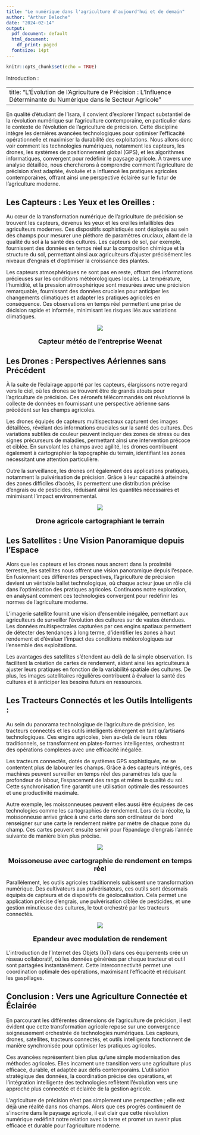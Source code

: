 ```yaml
---
title: "Le numérique dans l'agriculture d'aujourd'hui et de demain"
author: "Arthur Deloche"
date: "2024-02-14"
output:
  pdf_document: default
  html_document:
    df_print: paged
  fontsize: 14pt
---
```


```r
knitr::opts_chunk$set(echo = TRUE)
```

Introduction :

---
title: "L'Évolution de l'Agriculture de Précision : L'Influence Déterminante du Numérique dans le Secteur Agricole"
---

En qualité d'étudiant de l’Isara, il convient d'explorer l'impact substantiel de la révolution numérique sur l'agriculture contemporaine, en particulier dans le contexte de l'évolution de l'agriculture de précision. Cette discipline intègre les dernières avancées technologiques pour optimiser l'efficacité opérationnelle et maximiser la durabilité des exploitations. Nous allons donc voir comment les technologies numériques, notamment les capteurs, les drones, les systèmes de positionnement global (GPS), et les algorithmes informatiques, convergent pour redéfinir le paysage agricole. À travers une analyse détaillée, nous chercherons à comprendre comment l'agriculture de précision s'est adaptée, évoluée et a influencé les pratiques agricoles contemporaines, offrant ainsi une perspective éclairée sur le futur de l'agriculture moderne.

## Les Capteurs : Les Yeux et les Oreilles :

Au cœur de la transformation numérique de l'agriculture de précision se trouvent les capteurs, devenus les yeux et les oreilles infaillibles des agriculteurs modernes. Ces dispositifs sophistiqués sont déployés au sein des champs pour mesurer une pléthore de paramètres cruciaux, allant de la qualité du sol à la santé des cultures. Les capteurs de sol, par exemple, fournissent des données en temps réel sur la composition chimique et la structure du sol, permettant ainsi aux agriculteurs d'ajuster précisément les niveaux d'engrais et d'optimiser la croissance des plantes.

Les capteurs atmosphériques ne sont pas en reste, offrant des informations précieuses sur les conditions météorologiques locales. La température, l'humidité, et la pression atmosphérique sont mesurées avec une précision remarquable, fournissant des données cruciales pour anticiper les changements climatiques et adapter les pratiques agricoles en conséquence. Ces observations en temps réel permettent une prise de décision rapide et informée, minimisant les risques liés aux variations climatiques.


<div style="text-align:center">
![](Station-meteo-Weenat.jpg)
<p style="font-size:18px; font-weight:bold;">Capteur météo de l'entreprise Weenat</p>
</div>


## Les Drones : Perspectives Aériennes sans Précédent


À la suite de l'éclairage apporté par les capteurs, élargissons notre regard vers le ciel, où les drones se trouvent être de grands atouts pour l'agriculture de précision. Ces aéronefs télécommandés ont révolutionné la collecte de données en fournissant une perspective aérienne sans précédent sur les champs agricoles.

Les drones équipés de capteurs multispectraux capturent des images détaillées, révélant des informations cruciales sur la santé des cultures. Des variations subtiles de couleur peuvent indiquer des zones de stress ou des signes précurseurs de maladies, permettant ainsi une intervention précoce et ciblée. En survolant les champs avec agilité, les drones contribuent également à cartographier la topographie du terrain, identifiant les zones nécessitant une attention particulière.

Outre la surveillance, les drones ont également des applications pratiques, notamment la pulvérisation de précision. Grâce à leur capacité à atteindre des zones difficiles d'accès, ils permettent une distribution précise d'engrais ou de pesticides, réduisant ainsi les quantités nécessaires et minimisant l'impact environnemental.


<div style="text-align:center">
![](drone.jpg)
<p style="font-size:18px; font-weight:bold;">Drone agricole cartographiant le terrain</p>
</div>


## Les Satellites : Une Vision Panoramique depuis l'Espace


Alors que les capteurs et les drones nous ancrent dans la proximité terrestre, les satellites nous offrent une vision panoramique depuis l'espace. En fusionnant ces différentes perspectives, l'agriculture de précision devient un véritable ballet technologique, où chaque acteur joue un rôle clé dans l'optimisation des pratiques agricoles. Continuons notre exploration, en analysant comment ces technologies convergent pour redéfinir les normes de l'agriculture moderne.

L'imagerie satellite fournit une vision d'ensemble inégalée, permettant aux agriculteurs de surveiller l'évolution des cultures sur de vastes étendues. Les données multispectrales capturées par ces engins spatiaux permettent de détecter des tendances à long terme, d'identifier les zones à haut rendement et d'évaluer l'impact des conditions météorologiques sur l'ensemble des exploitations.

Les avantages des satellites s'étendent au-delà de la simple observation. Ils facilitent la création de cartes de rendement, aidant ainsi les agriculteurs à ajuster leurs pratiques en fonction de la variabilité spatiale des cultures. De plus, les images satellitaires régulières contribuent à évaluer la santé des cultures et à anticiper les besoins futurs en ressources.

## Les Tracteurs Connectés et les Outils Intelligents : 

Au sein du panorama technologique de l'agriculture de précision, les tracteurs connectés et les outils intelligents émergent en tant qu'artisans technologiques. Ces engins agricoles, bien au-delà de leurs rôles traditionnels, se transforment en plates-formes intelligentes, orchestrant des opérations complexes avec une efficacité inégalée.

Les tracteurs connectés, dotés de systèmes GPS sophistiqués, ne se contentent plus de labourer les champs. Grâce à des capteurs intégrés, ces machines peuvent surveiller en temps réel des paramètres tels que la profondeur de labour, l'espacement des rangs et même la qualité du sol. Cette synchronisation fine garantit une utilisation optimale des ressources et une productivité maximale.

Autre exemple, les moissonneuses peuvent elles aussi être équipées de ces technologies comme les cartographies de rendement. Lors de la récolte, la moissonneuse arrive grâce à une carte dans son ordinateur de bord renseigner sur une carte le rendement mètre par mètre de chaque zone du champ. Ces cartes peuvent ensuite servir pour l’épandage d’engrais l’année suivante de manière bien plus précise.


<div style="text-align:center">
![](moissoneuse.jpg)
<p style="font-size:18px; font-weight:bold;">Moissoneuse avec cartographie de rendement en temps réel</p>
</div>


Parallèlement, les outils agricoles traditionnels subissent une transformation numérique. Des cultivateurs aux pulvérisateurs, ces outils sont désormais équipés de capteurs et de dispositifs de géolocalisation. Cela permet une application précise d'engrais, une pulvérisation ciblée de pesticides, et une gestion minutieuse des cultures, le tout orchestré par les tracteurs connectés.


<div style="text-align:center">
![](epandeur connecte.jpg)
<p style="font-size:18px; font-weight:bold;">Epandeur avec modulation de rendement</p>
</div>


L'introduction de l'Internet des Objets (IoT) dans ces équipements crée un réseau collaboratif, où les données générées par chaque tracteur et outil sont partagées instantanément. Cette interconnectivité permet une coordination optimale des opérations, maximisant l'efficacité et réduisant les gaspillages.


## Conclusion : Vers une Agriculture Connectée et Éclairée

En parcourant les différentes dimensions de l'agriculture de précision, il est évident que cette transformation agricole repose sur une convergence soigneusement orchestrée de technologies numériques. Les capteurs, drones, satellites, tracteurs connectés, et outils intelligents fonctionnent de manière synchronisée pour optimiser les pratiques agricoles.

Ces avancées représentent bien plus qu'une simple modernisation des méthodes agricoles. Elles incarnent une transition vers une agriculture plus efficace, durable, et adaptée aux défis contemporains. L'utilisation stratégique des données, la coordination précise des opérations, et l'intégration intelligente des technologies reflètent l'évolution vers une approche plus connectée et éclairée de la gestion agricole.

L'agriculture de précision n'est pas simplement une perspective ; elle est déjà une réalité dans nos champs. Alors que ces progrès continuent de s'inscrire dans le paysage agricole, il est clair que cette révolution numérique redéfinit notre relation avec la terre et promet un avenir plus efficace et durable pour l'agriculture moderne.

